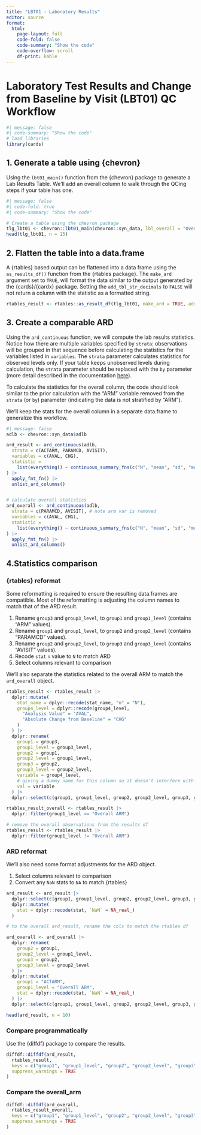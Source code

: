 ```yaml
---
title: "LBT01 - Laboratory Results"
editor: source
format: 
  html:
    page-layout: full
    code-fold: false
    code-summary: "Show the code"
    code-overflow: scroll 
    df-print: kable
---
```


# Laboratory Test Results and Change from Baseline by Visit (LBT01) QC Workflow
```r
#| message: false
#| code-summary: "Show the code"
# load libraries
library(cards)
```

## 1. Generate a table using {chevron}

Using the `lbt01_main()` function from the {chevron} package to generate a Lab Results Table. We'll add an overall column to walk through the QCing steps if your table has one.

```r
#| message: false
#| code-fold: true
#| code-summary: "Show the code"

# Create a table using the chevron package
tlg_lbt01 <- chevron::lbt01_main(chevron::syn_data, lbl_overall = "Overall ARM")
head(tlg_lbt01, n = 15)
```

## 2. Flatten the table into a data.frame

A {rtables} based output can be flattened into a data frame using the `as_results_df()` function from the {rtables package}. The `make_ard` argument set to `TRUE`, will format the data similar to the output generated by the {cards}/{cardx} package. 
Setting the `add_tbl_str_decimals` to `FALSE` will not return a column with the statistic as a formatted string.

```r
rtables_result <- rtables::as_result_df(tlg_lbt01, make_ard = TRUE, add_tbl_str_decimals = FALSE)
```

## 3. Create a comparable ARD

Using the `ard_continuous` function, we will compute the lab results statistics. 
Notice how there are multiple variables specified by `strata`: observations will be grouped in that sequence before calculating the statistics for the variables listed in `variables`. 
The `strata` parameter calculates statistics for observed levels only. If your table keeps unobserved levels during calculation, the `strata` parameter should be replaced with the `by` parameter (more detail described in the documentation [here](https://insightsengineering.github.io/cards/latest-tag/reference/ard_continuous.html#arg-by-strata)).

To calculate the statistics for the overall column, the code should look similar to the prior calculation with the "ARM" variable removed from the `strata` (or `by`) parameter (indicating the data is not stratified by "ARM").

We'll keep the stats for the overall column in a separate data.frame to generalize this workflow.

```r
#| message: false
adlb <- chevron::syn_data$adlb

ard_result <- ard_continuous(adlb,
  strata = c(ACTARM, PARAMCD, AVISIT),
  variables = c(AVAL, CHG),
  statistic =
    list(everything() ~ continuous_summary_fns(c("N", "mean", "sd", "median", "min", "max")))
) |>
  apply_fmt_fn() |>
  unlist_ard_columns()


# calculate overall statistics
ard_overall <- ard_continuous(adlb,
  strata = c(PARAMCD, AVISIT), # note arm var is removed
  variables = c(AVAL, CHG),
  statistic =
    list(everything() ~ continuous_summary_fns(c("N", "mean", "sd", "median", "min", "max")))
) |>
  apply_fmt_fn() |>
  unlist_ard_columns()
```

## 4.Statistics comparison

### {rtables} reformat
Some reformatting is required to ensure the resulting data.frames are compatible. Most of the reformatting is adjusting the column names to match that of the ARD result.

  1.  Rename `group3` and `group3_level`, to `group1` and `group1_level` (contains "ARM" values).
  2.  Rename `group1` and `group1_level`, to `group2` and `group2_level` (contains "PARAMCD" values).
  3.  Rename `group2` and `group2_level`, to  `group3` and `group3_level` (contains "AVISIT" values).
  4.  Recode `stat` `n` value to `N` to match ARD
  5.  Select columns relevant to comparison

We'll also separate the statistics related to the overall ARM to match the `ard_overall` object.

```r
rtables_result <- rtables_result |>
  dplyr::mutate(
    stat_name = dplyr::recode(stat_name, "n" = "N"),
    group4_level = dplyr::recode(group4_level,
      "Analysis Value" = "AVAL",
      "Absolute Change from Baseline" = "CHG"
    )
  ) |>
  dplyr::rename(
    group1 = group3,
    group1_level = group3_level,
    group2 = group1,
    group2_level = group1_level,
    group3 = group2,
    group3_level = group2_level,
    variable = group4_level,
    # giving a dummy name for this column so it doesn't interfere with the column renaming
    val = variable
  ) |>
  dplyr::select(c(group1, group1_level, group2, group2_level, group3, group3_level, variable, stat_name, stat))

rtables_result_overall <- rtables_result |>
  dplyr::filter(group1_level == "Overall ARM")

# remove the overall observations from the results df
rtables_result <- rtables_result |>
  dplyr::filter(group1_level != "Overall ARM")
```

### ARD reformat
We'll also need some format adjustments for the ARD object.

1.  Select columns relevant to comparison
2.  Convert any `NaN` stats to `NA` to match {rtables}

```r
ard_result <- ard_result |>
  dplyr::select(c(group1, group1_level, group2, group2_level, group3, group3_level, variable, stat_name, stat)) |>
  dplyr::mutate(
    stat = dplyr::recode(stat, `NaN` = NA_real_)
  )

# to the overall ard_result, rename the cols to match the rtables df

ard_overall <- ard_overall |>
  dplyr::rename(
    group2 = group1,
    group2_level = group1_level,
    group3 = group2,
    group3_level = group2_level
  ) |>
  dplyr::mutate(
    group1 = "ACTARM",
    group1_level = "Overall ARM",
    stat = dplyr::recode(stat, `NaN` = NA_real_)
  ) |>
  dplyr::select(c(group1, group1_level, group2, group2_level, group3, group3_level, variable, stat_name, stat))

head(ard_result, n = 10)
```

### Compare programmatically
  Use the {diffdf} package to compare the results.

```r
diffdf::diffdf(ard_result,
  rtables_result,
  keys = c("group1", "group1_level", "group2", "group2_level", "group3", "group3_level", "variable", "stat_name", "stat"),
  suppress_warnings = TRUE
)
```

### Compare the overall_arm

```r
diffdf::diffdf(ard_overall,
  rtables_result_overall,
  keys = c("group1", "group1_level", "group2", "group2_level", "group3", "group3_level", "variable", "stat_name", "stat"),
  suppress_warnings = TRUE
)
```
